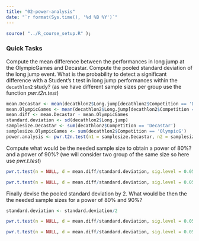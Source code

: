 ```yaml
---
title: "02-power-analysis"
date: "`r format(Sys.time(), '%d %B %Y')`"
---
```


```r
source( "../R_course_setup.R" );
```

### Quick Tasks

Compute the mean difference between the performances in long jump at the OlympicGames and Decastar. Compute the pooled standard deviation of the long jump event. What is the probability to detect a significant difference with a Student's t test in long jump performances within the `decathlon2` study? (as we have different sample sizes per group use the function *pwr.t2n.test*)

```r

mean.Decastar <- mean(decathlon2$Long.jump[decathlon2$Competition == 'Decastar'])
mean.OlympicGames <- mean(decathlon2$Long.jump[decathlon2$Competition == 'OlympicG'])
mean.diff <- mean.Decastar - mean.OlympicGames
standard.deviation <- sd(decathlon2$Long.jump)
samplesize.Decastar <- sum(decathlon2$Competition == 'Decastar')
samplesize.OlympicGames <- sum(decathlon2$Competition == 'OlympicG')
power.analysis <- pwr.t2n.test(n1 = samplesize.Decastar, n2 = samplesize.OlympicGames, d = mean.diff/standard.deviation, sig.level = 0.05, power = NULL,alternative = c("two.sided"))

```

Compute what would be the needed sample size to obtain a power of 80%? and a power of 90%? (we will consider two group of the same size so here use *pwr.t.test*)

```r

pwr.t.test(n = NULL, d = mean.diff/standard.deviation, sig.level = 0.05, power = 0.8, alternative = c("two.sided"))

pwr.t.test(n = NULL, d = mean.diff/standard.deviation, sig.level = 0.05, power = 0.9, alternative = c("two.sided"))

```

Finally devise the pooled standard deviation by 2. What would be then the the needed sample sizes for a power of 80% and 90%?

```r
standard.deviation <- standard.deviation/2

pwr.t.test(n = NULL, d = mean.diff/standard.deviation, sig.level = 0.05, power = 0.8, alternative = c("two.sided"))

pwr.t.test(n = NULL, d = mean.diff/standard.deviation, sig.level = 0.05, power = 0.9, alternative = c("two.sided"))

```
